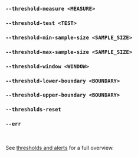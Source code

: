 ### `--threshold-measure <MEASURE>`
### `--threshold-test <TEST>`
### `--threshold-min-sample-size <SAMPLE_SIZE>`
### `--threshold-max-sample-size <SAMPLE_SIZE>`
### `--threshold-window <WINDOW>`
### `--threshold-lower-boundary <BOUNDARY>`
### `--threshold-upper-boundary <BOUNDARY>`
### `--thresholds-reset`
### `--err`

<br />

See [thresholds and alerts](/docs/explanation/thresholds/) for a full overview.